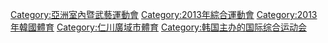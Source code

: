 [[Category:亞洲室內暨武藝運動會|Category:亞洲室內暨武藝運動會]]
[[Category:2013年綜合運動會|Category:2013年綜合運動會]]
[[Category:2013年韓國體育|Category:2013年韓國體育]]
[[Category:仁川廣域市體育|Category:仁川廣域市體育]]
[[Category:韩国主办的国际综合运动会|Category:韩国主办的国际综合运动会]]